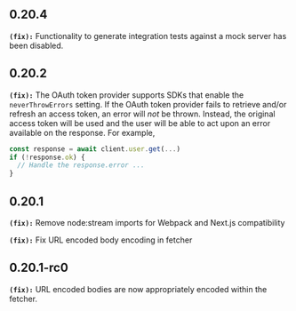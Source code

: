## 0.20.4
**`(fix):`** Functionality to generate integration tests against a mock server has been disabled.

## 0.20.2
**`(fix):`** The OAuth token provider supports SDKs that enable the `neverThrowErrors` setting.
If the OAuth token provider fails to retrieve and/or refresh an access token, an error
will _not_ be thrown. Instead, the original access token will be used and the user will be
able to act upon an error available on the response. For example,

```ts
const response = await client.user.get(...)
if (!response.ok) {
  // Handle the response.error ...
}
```


## 0.20.1
**`(fix):`** Remove node:stream imports for Webpack and Next.js compatibility

**`(fix):`** Fix URL encoded body encoding in fetcher

## 0.20.1-rc0
**`(fix):`** URL encoded bodies are now appropriately encoded within the fetcher.

